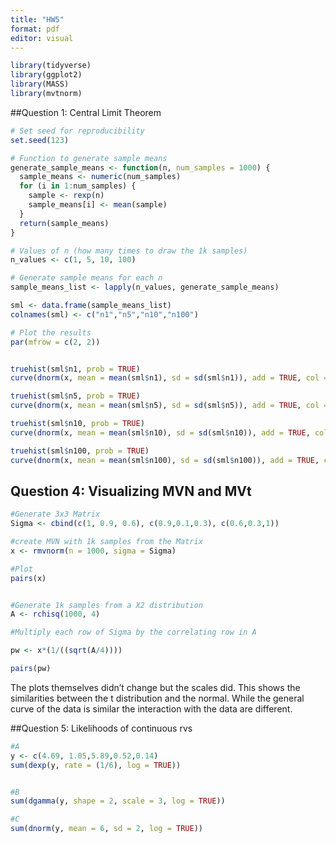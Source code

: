 ```yaml
---
title: "HW5"
format: pdf
editor: visual
---
```


```r
library(tidyverse)
library(ggplot2)
library(MASS)
library(mvtnorm)

```

##Question 1: Central Limit Theorem

```r

# Set seed for reproducibility
set.seed(123)

# Function to generate sample means
generate_sample_means <- function(n, num_samples = 1000) {
  sample_means <- numeric(num_samples)
  for (i in 1:num_samples) {
    sample <- rexp(n) 
    sample_means[i] <- mean(sample)
  }
  return(sample_means)
}

# Values of n (how many times to draw the 1k samples)
n_values <- c(1, 5, 10, 100)

# Generate sample means for each n
sample_means_list <- lapply(n_values, generate_sample_means)

sml <- data.frame(sample_means_list)
colnames(sml) <- c("n1","n5","n10","n100")

# Plot the results
par(mfrow = c(2, 2))


truehist(sml$n1, prob = TRUE)
curve(dnorm(x, mean = mean(sml$n1), sd = sd(sml$n1)), add = TRUE, col = "blue", lwd = 2)

truehist(sml$n5, prob = TRUE)
curve(dnorm(x, mean = mean(sml$n5), sd = sd(sml$n5)), add = TRUE, col = "blue", lwd = 2)

truehist(sml$n10, prob = TRUE)
curve(dnorm(x, mean = mean(sml$n10), sd = sd(sml$n10)), add = TRUE, col = "blue", lwd = 2)

truehist(sml$n100, prob = TRUE)
curve(dnorm(x, mean = mean(sml$n100), sd = sd(sml$n100)), add = TRUE, col = "blue", lwd = 2)


```

## Question 4: Visualizing MVN and MVt

```r


#Generate 3x3 Matrix
Sigma <- cbind(c(1, 0.9, 0.6), c(0.9,0.1,0.3), c(0.6,0.3,1))

#create MVN with 1k samples from the Matrix
x <- rmvnorm(n = 1000, sigma = Sigma)

#Plot
pairs(x)


#Generate 1k samples from a X2 distribution
A <- rchisq(1000, 4)

#Multiply each row of Sigma by the correlating row in A

pw <- x*(1/((sqrt(A/4))))

pairs(pw)

```

The plots themselves didn't change but the scales did. This shows the similarities between the t distribution and the normal. While the general curve of the data is similar the interaction with the data are different. 

##Question 5: Likelihoods of continuous rvs

```r
#A
y <- c(4.69, 1.05,5.89,0.52,0.14)
sum(dexp(y, rate = (1/6), log = TRUE))


#B
sum(dgamma(y, shape = 2, scale = 3, log = TRUE))

#C
sum(dnorm(y, mean = 6, sd = 2, log = TRUE))

```
